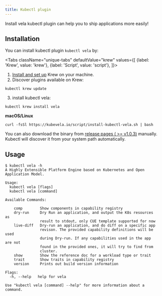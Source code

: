 ```yaml
---
title: Kubectl plugin
---
```


Install vela kubectl plugin can help you to ship applications more easily!

## Installation

You can install kubectl plugin `kubectl vela` by:

<Tabs
className="unique-tabs"
defaultValue="krew"
values={[
    {label: 'Krew', value: 'krew'},
    {label: 'Script', value: 'script'},
]}>
<TabItem value="krew">

1. [Install and set up](https://krew.sigs.k8s.io/docs/user-guide/setup/install/) Krew on your machine.
2. Discover plugins available on Krew:
```shell
kubectl krew update
```
3. install kubectl vela:
```shell script
kubectl krew install vela
```

</TabItem>
<TabItem value="script">

**macOS/Linux**
```shell script
curl -fsSl https://kubevela.io/script/install-kubectl-vela.sh | bash
```

You can also download the binary from [release pages ( >= v1.0.3)](https://github.com/oam-dev/kubevela/releases) manually.
Kubectl will discover it from your system path automatically.

</TabItem>
</Tabs>



## Usage

```shell
$ kubectl vela -h
A Highly Extensible Platform Engine based on Kubernetes and Open Application Model.

Usage:
  kubectl vela [flags]
  kubectl vela [command]

Available Commands:

    comp        Show components in capability registry
    dry-run     Dry Run an application, and output the K8s resources as
                result to stdout, only CUE template supported for now
    live-diff   Dry-run an application, and do diff on a specific app
                revison. The provided capability definitions will be used
                during Dry-run. If any capabilities used in the app are not
                found in the provided ones, it will try to find from
                cluster.
    show        Show the reference doc for a workload type or trait
    trait       Show traits in capability registry
    version     Prints out build version information

Flags:
  -h, --help   help for vela

Use "kubectl vela [command] --help" for more information about a command.
```